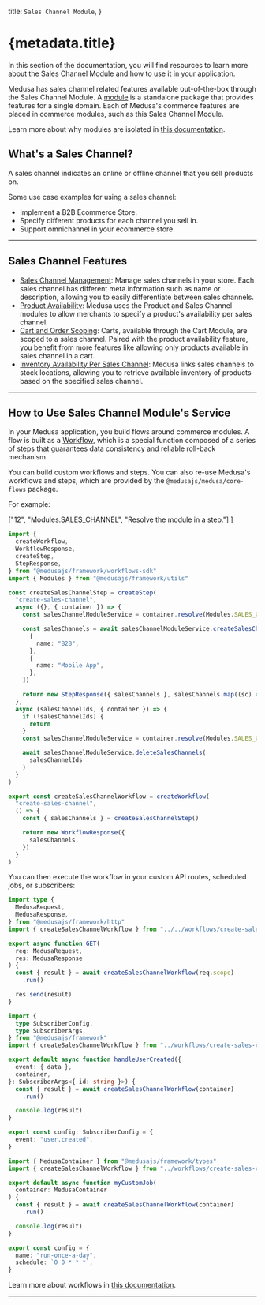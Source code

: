 
  title: `Sales Channel Module`,
}

# {metadata.title}

In this section of the documentation, you will find resources to learn more about the Sales Channel Module and how to use it in your application.

Medusa has sales channel related features available out-of-the-box through the Sales Channel Module. A [module](!docs!/learn/fundamentals/modules) is a standalone package that provides features for a single domain. Each of Medusa's commerce features are placed in commerce modules, such as this Sales Channel Module.

<Note>

Learn more about why modules are isolated in [this documentation](!docs!/learn/fundamentals/modules/isolation).

</Note>

## What's a Sales Channel?

A sales channel indicates an online or offline channel that you sell products on.

Some use case examples for using a sales channel:

- Implement a B2B Ecommerce Store.
- Specify different products for each channel you sell in.
- Support omnichannel in your ecommerce store.

---

## Sales Channel Features

- [Sales Channel Management](/references/sales-channel/models/SalesChannel): Manage sales channels in your store. Each sales channel has different meta information such as name or description, allowing you to easily differentiate between sales channels.
- [Product Availability](./links-to-other-modules/page.mdx): Medusa uses the Product and Sales Channel modules to allow merchants to specify a product's availability per sales channel.
- [Cart and Order Scoping](./links-to-other-modules/page.mdx): Carts, available through the Cart Module, are scoped to a sales channel. Paired with the product availability feature, you benefit from more features like allowing only products available in sales channel in a cart.
- [Inventory Availability Per Sales Channel](./links-to-other-modules/page.mdx): Medusa links sales channels to stock locations, allowing you to retrieve available inventory of products based on the specified sales channel.

---

## How to Use Sales Channel Module's Service

In your Medusa application, you build flows around commerce modules. A flow is built as a [Workflow](!docs!/learn/fundamentals/workflows), which is a special function composed of a series of steps that guarantees data consistency and reliable roll-back mechanism. 

You can build custom workflows and steps. You can also re-use Medusa's workflows and steps, which are provided by the `@medusajs/medusa/core-flows` package.

For example:

  ["12", "Modules.SALES_CHANNEL", "Resolve the module in a step."]
]

```ts title="src/workflows/create-sales-channel.ts" highlights={highlights}
import { 
  createWorkflow, 
  WorkflowResponse,
  createStep,
  StepResponse,
} from "@medusajs/framework/workflows-sdk"
import { Modules } from "@medusajs/framework/utils"

const createSalesChannelStep = createStep(
  "create-sales-channel",
  async ({}, { container }) => {
    const salesChannelModuleService = container.resolve(Modules.SALES_CHANNEL)

    const salesChannels = await salesChannelModuleService.createSalesChannels([
      {
        name: "B2B",
      },
      {
        name: "Mobile App",
      },
    ])

    return new StepResponse({ salesChannels }, salesChannels.map((sc) => sc.id))
  },
  async (salesChannelIds, { container }) => {
    if (!salesChannelIds) {
      return
    }
    const salesChannelModuleService = container.resolve(Modules.SALES_CHANNEL)

    await salesChannelModuleService.deleteSalesChannels(
      salesChannelIds
    )
  }
)

export const createSalesChannelWorkflow = createWorkflow(
  "create-sales-channel",
  () => {
    const { salesChannels } = createSalesChannelStep()

    return new WorkflowResponse({
      salesChannels,
    })
  }
)
```

You can then execute the workflow in your custom API routes, scheduled jobs, or subscribers:

<CodeTabs group="resource-types">
  <CodeTab label="API Route" value="api-route">
    
```ts title="src/api/workflow/route.ts" highlights={[["11"], ["12"]]} collapsibleLines="1-6" expandButtonLabel="Show Imports"
import type {
  MedusaRequest,
  MedusaResponse,
} from "@medusajs/framework/http"
import { createSalesChannelWorkflow } from "../../workflows/create-sales-channel"

export async function GET(
  req: MedusaRequest,
  res: MedusaResponse
) {
  const { result } = await createSalesChannelWorkflow(req.scope)
    .run()

  res.send(result)
}
```

  </CodeTab>
  <CodeTab label="Subscriber" value="subscriber">
    
```ts title="src/subscribers/user-created.ts" highlights={[["11"], ["12"]]} collapsibleLines="1-6" expandButtonLabel="Show Imports"
import {
  type SubscriberConfig,
  type SubscriberArgs,
} from "@medusajs/framework"
import { createSalesChannelWorkflow } from "../workflows/create-sales-channel"

export default async function handleUserCreated({
  event: { data },
  container,
}: SubscriberArgs<{ id: string }>) {
  const { result } = await createSalesChannelWorkflow(container)
    .run()

  console.log(result)
}

export const config: SubscriberConfig = {
  event: "user.created",
}
```

  </CodeTab>
  <CodeTab label="Scheduled Job" value="scheduled-job">
    
```ts title="src/jobs/run-daily.ts" highlights={[["7"], ["8"]]}
import { MedusaContainer } from "@medusajs/framework/types"
import { createSalesChannelWorkflow } from "../workflows/create-sales-channel"

export default async function myCustomJob(
  container: MedusaContainer
) {
  const { result } = await createSalesChannelWorkflow(container)
    .run()

  console.log(result)
}

export const config = {
  name: "run-once-a-day",
  schedule: `0 0 * * *`,
}
```

  </CodeTab>
</CodeTabs>

Learn more about workflows in [this documentation](!docs!/learn/fundamentals/workflows).

---

<CommerceModuleSections />